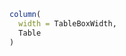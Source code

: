 <style type="text/css">
  .main-container {
    max-width: 100%;
    margin-left: auto;
    margin-right: auto;
  }
</style>

```r
column(
  width = TableBoxWidth,
  Table
)
```